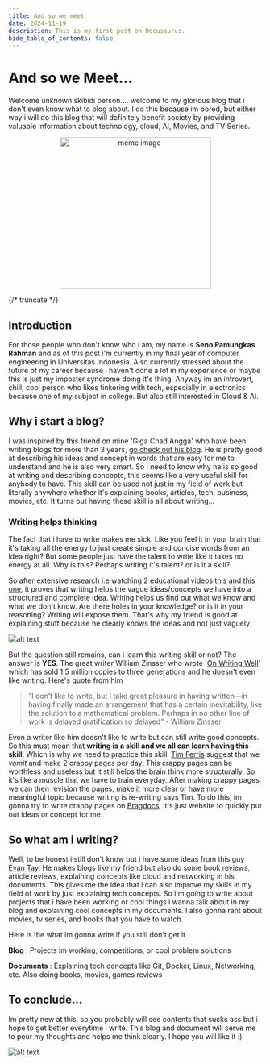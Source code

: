 ```yaml
---
title: And so we meet
date: 2024-11-19
description: This is my first post on Docusaurus.
hide_table_of_contents: false
---
```


# And so we Meet...

Welcome unknown skibidi person.... welcome to my glorious blog that i don't even know what to blog about. I do this because im bored, but either way i will do this blog that will definitely benefit society by providing valuable information about technology, cloud, AI, Movies, and TV Series.

<center>
  <img
    src="https://i.imgflip.com/1hx5mc.jpg?a480600"
    alt="meme image"
    width="300"
  />
</center>

{/* truncate */}

## Introduction

For those people who don't know who i am, my name is **Seno Pamungkas Rahman** and as of this post i'm currently in my final year of computer engineering in Universitas Indonesia. Also currently stressed about the future of my career because i haven't done a lot in my experience or maybe this is just my imposter syndrome doing it's thing. Anyway im an introvert, chill, cool person who likes tinkering with tech, especially in electronics because one of my subject in college. But also still interested in Cloud & AI.

## Why i start a blog?

I was inspired by this friend on mine 'Giga Chad Angga' who have been writing blogs for more than 3 years, [go check out his blog](https://chevonair.com). He is pretty good at describing his ideas and concept in words that are easy for me to understand and he is also very smart. So i need to know why he is so good at writing and describing concepts, this seems like a very useful skill for anybody to have. This skill can be used not just in my field of work but literally anywhere whether it's explaining books, articles, tech, business, movies, etc. It turns out having these skill is all about writing...

### Writing helps thinking

The fact that i have to write makes me sick. Like you feel it in your brain that it's taking all the energy to just create simple and concise words from an idea right? But some people just have the talent to write like it takes no energy at all. Why is this? Perhaps writing it's talent? or is it a skill?

So after extensive research i.e watching 2 educational videos [this](https://www.youtube.com/watch?v=65U5byDZ55M) and [this one](https://www.youtube.com/watch?v=IsQUT9xRYSg&t=99s), it proves that writing helps the vague ideas/concepts we have into a structured and complete idea. Writing helps us find out what we know and what we don't know. Are there holes in your knowledge? or is it in your reasoning? Writing will expose them. That's why my friend is good at explaining stuff because he clearly knows the ideas and not just vaguely.

![alt text](/img/p1/p1_1.png)

But the question still remains, can i learn this writing skill or not? The answer is **YES**. The great writer William Zinsser who wrote '[On Writing Well](https://www.amazon.com/Writing-Well-Classic-Guide-Nonfiction/dp/0060891548)' which has sold 1.5 million copies to three generations and he doesn't even like writing. Here's quote from him

> “I don’t like to write, but I take great pleasure in having written—in having finally made an arrangement that has a certain inevitability, like the solution to a mathematical problem. Perhaps in no other line of work is delayed gratification so delayed” - William Zinsser

Even a writer like him doesn't like to write but can still write good concepts. So this must mean that **writing is a skill and we all can learn having this skill**. Which is why we need to practice this skill. [Tim Ferris](https://www.youtube.com/watch?v=65U5byDZ55M) suggest that we _vomit_ and make 2 crappy pages per day. This crappy pages can be worthless and useless but it still helps the brain think more structurally. So it's like a muscle that we have to train everyday. After making crappy pages, we can then revision the pages, make it more clear or have more meaningful topic because writing is re-writing says Tim. To do this, im gonna try to write crappy pages on [Bragdocs](https://www.bragdocs.com), it's just website to quickly put out ideas or concept for me.

## So what am i writing?

Well, to be honest i still don't know but i have some ideas from this guy [Evan Tay](https://evantay.com). He makes blogs like my friend but also do some book reviews, article reviews, explaining concepts like cloud and networking in his documents. This gives me the idea that i can also improve my skills in my field of work by just explaining tech concepts. So i'm going to write about projects that i have been working or cool things i wanna talk about in my blog and explaining cool concepts in my documents. I also gonna rant about movies, tv series, and books that you have to watch.

Here is the what im gonna write if you still don't get it

**Blog** : Projects im working, competitions, or cool problem solutions

**Documents** : Explaining tech concepts like Git, Docker, Linux, Networking, etc. Also doing books, movies, games reviews

## To conclude...

Im pretty new at this, so you probably will see contents that sucks ass but i hope to get better everytime i write. This blog and document will serve me to pour my thoughts and helps me think clearly. I hope you will like it :)

![alt text](https://media.tenor.com/9m9_eXtG0U8AAAAM/sponge.gif)
